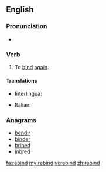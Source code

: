 ==English==

===Pronunciation===
* {{IPA|/ˈribaɪnd/}}

===Verb===
{{en-verb|rebinds|rebinding|rebound|rebound}}

# To [[bind]] [[again]].

====Translations====
{{trans-top}}
* Interlingua: {{t-|ia|religar}}
{{trans-mid}}
* Italian: {{t-|it|rifasciare}}
{{trans-bottom}}

===Anagrams===
* [[bendir#English|bendir]]
* [[binder#English|binder]]
* [[brined#English|brined]]
* [[inbred#English|inbred]]

[[fa:rebind]]
[[my:rebind]]
[[vi:rebind]]
[[zh:rebind]]